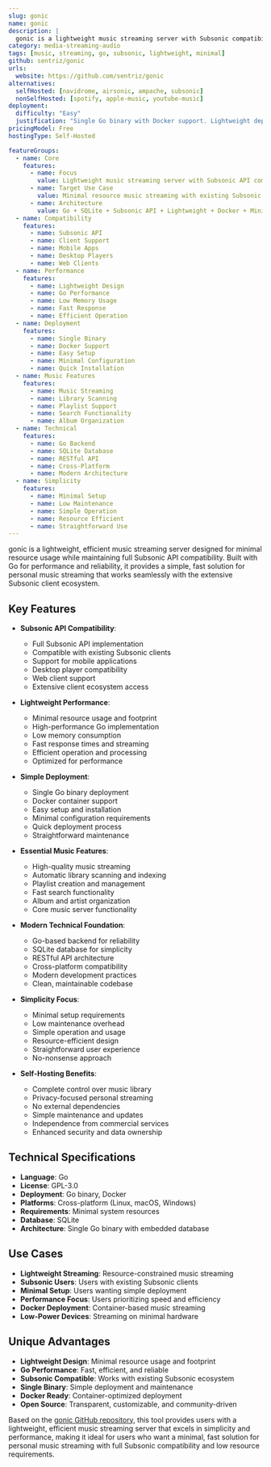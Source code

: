 ```yaml
---
slug: gonic
name: gonic
description: |
  gonic is a lightweight music streaming server with Subsonic compatibility. Built with Go, it provides a fast, efficient solution for personal music streaming with minimal resource usage and full compatibility with Subsonic clients and applications.
category: media-streaming-audio
tags: [music, streaming, go, subsonic, lightweight, minimal]
github: sentriz/gonic
urls:
  website: https://github.com/sentriz/gonic
alternatives:
  selfHosted: [navidrome, airsonic, ampache, subsonic]
  nonSelfHosted: [spotify, apple-music, youtube-music]
deployment:
  difficulty: "Easy"
  justification: "Single Go binary with Docker support. Lightweight deployment with minimal configuration and Subsonic compatibility."
pricingModel: Free
hostingType: Self-Hosted

featureGroups:
  - name: Core
    features:
      - name: Focus
        value: Lightweight music streaming server with Subsonic API compatibility
      - name: Target Use Case
        value: Minimal resource music streaming with existing Subsonic client support
      - name: Architecture
        value: Go + SQLite + Subsonic API + Lightweight + Docker + Minimal
  - name: Compatibility
    features:
      - name: Subsonic API
      - name: Client Support
      - name: Mobile Apps
      - name: Desktop Players
      - name: Web Clients
  - name: Performance
    features:
      - name: Lightweight Design
      - name: Go Performance
      - name: Low Memory Usage
      - name: Fast Response
      - name: Efficient Operation
  - name: Deployment
    features:
      - name: Single Binary
      - name: Docker Support
      - name: Easy Setup
      - name: Minimal Configuration
      - name: Quick Installation
  - name: Music Features
    features:
      - name: Music Streaming
      - name: Library Scanning
      - name: Playlist Support
      - name: Search Functionality
      - name: Album Organization
  - name: Technical
    features:
      - name: Go Backend
      - name: SQLite Database
      - name: RESTful API
      - name: Cross-Platform
      - name: Modern Architecture
  - name: Simplicity
    features:
      - name: Minimal Setup
      - name: Low Maintenance
      - name: Simple Operation
      - name: Resource Efficient
      - name: Straightforward Use
---
```


gonic is a lightweight, efficient music streaming server designed for minimal resource usage while maintaining full Subsonic API compatibility. Built with Go for performance and reliability, it provides a simple, fast solution for personal music streaming that works seamlessly with the extensive Subsonic client ecosystem.

## Key Features

- **Subsonic API Compatibility**:

  - Full Subsonic API implementation
  - Compatible with existing Subsonic clients
  - Support for mobile applications
  - Desktop player compatibility
  - Web client support
  - Extensive client ecosystem access

- **Lightweight Performance**:

  - Minimal resource usage and footprint
  - High-performance Go implementation
  - Low memory consumption
  - Fast response times and streaming
  - Efficient operation and processing
  - Optimized for performance

- **Simple Deployment**:

  - Single Go binary deployment
  - Docker container support
  - Easy setup and installation
  - Minimal configuration requirements
  - Quick deployment process
  - Straightforward maintenance

- **Essential Music Features**:

  - High-quality music streaming
  - Automatic library scanning and indexing
  - Playlist creation and management
  - Fast search functionality
  - Album and artist organization
  - Core music server functionality

- **Modern Technical Foundation**:

  - Go-based backend for reliability
  - SQLite database for simplicity
  - RESTful API architecture
  - Cross-platform compatibility
  - Modern development practices
  - Clean, maintainable codebase

- **Simplicity Focus**:

  - Minimal setup requirements
  - Low maintenance overhead
  - Simple operation and usage
  - Resource-efficient design
  - Straightforward user experience
  - No-nonsense approach

- **Self-Hosting Benefits**:
  - Complete control over music library
  - Privacy-focused personal streaming
  - No external dependencies
  - Simple maintenance and updates
  - Independence from commercial services
  - Enhanced security and data ownership

## Technical Specifications

- **Language**: Go
- **License**: GPL-3.0
- **Deployment**: Go binary, Docker
- **Platforms**: Cross-platform (Linux, macOS, Windows)
- **Requirements**: Minimal system resources
- **Database**: SQLite
- **Architecture**: Single Go binary with embedded database

## Use Cases

- **Lightweight Streaming**: Resource-constrained music streaming
- **Subsonic Users**: Users with existing Subsonic clients
- **Minimal Setup**: Users wanting simple deployment
- **Performance Focus**: Users prioritizing speed and efficiency
- **Docker Deployment**: Container-based music streaming
- **Low-Power Devices**: Streaming on minimal hardware

## Unique Advantages

- **Lightweight Design**: Minimal resource usage and footprint
- **Go Performance**: Fast, efficient, and reliable
- **Subsonic Compatible**: Works with existing Subsonic ecosystem
- **Single Binary**: Simple deployment and maintenance
- **Docker Ready**: Container-optimized deployment
- **Open Source**: Transparent, customizable, and community-driven

Based on the [gonic GitHub repository](https://github.com/sentriz/gonic), this tool provides users with a lightweight, efficient music streaming server that excels in simplicity and performance, making it ideal for users who want a minimal, fast solution for personal music streaming with full Subsonic compatibility and low resource requirements.
